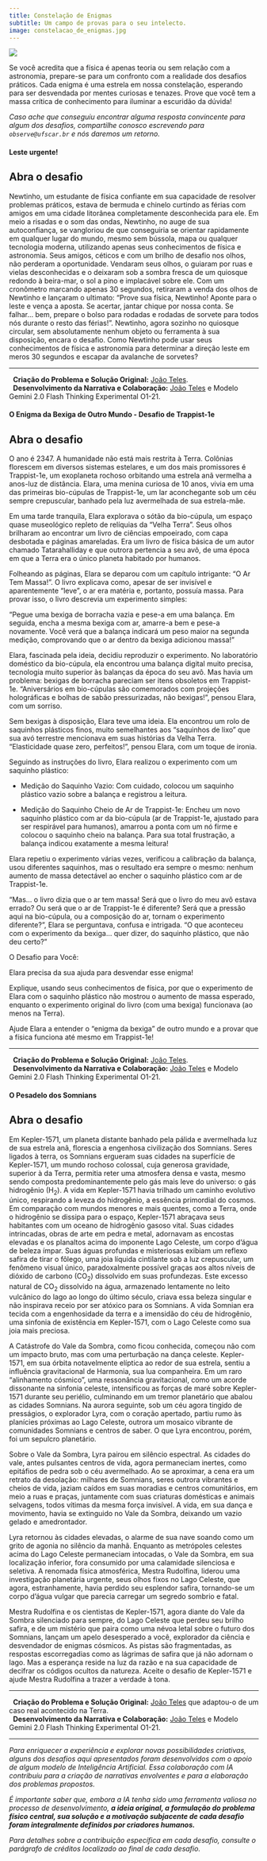 ```yaml
---
title: Constelação de Enigmas
subtitle: Um campo de provas para o seu intelecto.
image: constelacao_de_enigmas.jpg
---
```


![](constelacao_de_enigmas.jpg){fig-align="center" .responsive-img}

Se você acredita que a física é apenas teoria ou sem relação com a astronomia, prepare-se para um confronto com a realidade dos desafios práticos. Cada enigma é uma estrela em nossa constelação, esperando para ser desvendada por mentes curiosas e tenazes. Prove que você tem a massa crítica de conhecimento para iluminar a escuridão da dúvida!

_Caso ache que conseguiu encontrar alguma resposta convincente para algum dos desafios, compartilhe conosco escrevendo para `observe@ufscar.br` e nós daremos um retorno._

#### Leste urgente!
::: {.callout-tip collapse="true"}
# Abra o desafio

Newtinho, um estudante de física confiante em sua capacidade de resolver problemas práticos, estava de bermuda e chinelo curtindo as férias com amigos em uma cidade litorânea completamente desconhecida para ele. Em meio a risadas e o som das ondas, Newtinho, no auge de sua autoconfiança, se vangloriou de que conseguiria se orientar rapidamente em qualquer lugar do mundo, mesmo sem bússola, mapa ou qualquer tecnologia moderna, utilizando apenas seus conhecimentos de física e astronomia. Seus amigos, céticos e com um brilho de desafio nos olhos, não perderam a oportunidade. Vendaram seus olhos, o guiaram por ruas e vielas desconhecidas e o deixaram sob a sombra fresca de um quiosque redondo à beira-mar, o sol a pino e implacável sobre ele. Com um cronômetro marcando apenas 30 segundos, retiraram a venda dos olhos de Newtinho e lançaram o ultimato: "Prove sua física, Newtinho! Aponte para o leste e vença a aposta. Se acertar, jantar chique por nossa conta. Se falhar... bem, prepare o bolso para rodadas e rodadas de sorvete para todos nós durante o resto das férias!". Newtinho, agora sozinho no quiosque circular, sem absolutamente nenhum objeto ou ferramenta à sua disposição, encara o desafio. Como Newtinho pode usar seus conhecimentos de física e astronomia para determinar a direção leste em meros 30 segundos e escapar da avalanche de sorvetes?

---

|   **Criação do Problema e Solução Original:** [João Teles](/equipe/professores/joao_teles.qmd).
|   **Desenvolvimento da Narrativa e Colaboração:** [João Teles](/equipe/professores/joao_teles.qmd) e Modelo Gemini 2.0 Flash Thinking Experimental O1-21.

:::

#### O Enigma da Bexiga de Outro Mundo - Desafio de Trappist-1e
::: {.callout-tip collapse="true"}
# Abra o desafio

O ano é 2347. A humanidade não está mais restrita à Terra. Colônias florescem em diversos sistemas estelares, e um dos mais promissores é Trappist-1e, um exoplaneta rochoso orbitando uma estrela anã vermelha a anos-luz de distância. Elara, uma menina curiosa de 10 anos, vivia em uma das primeiras bio-cúpulas de Trappist-1e, um lar aconchegante sob um céu sempre crepuscular, banhado pela luz avermelhada de sua estrela-mãe.

Em uma tarde tranquila, Elara explorava o sótão da bio-cúpula, um espaço quase museológico repleto de relíquias da "Velha Terra". Seus olhos brilharam ao encontrar um livro de ciências empoeirado, com capa desbotada e páginas amareladas. Era um livro de física básica de um autor chamado Tatarahalliday e que outrora pertencia a seu avô, de uma época em que a Terra era o único planeta habitado por humanos.

Folheando as páginas, Elara se deparou com um capítulo intrigante: "O Ar Tem Massa!". O livro explicava como, apesar de ser invisível e aparentemente "leve", o ar era matéria e, portanto, possuía massa. Para provar isso, o livro descrevia um experimento simples:

"Pegue uma bexiga de borracha vazia e pese-a em uma balança. Em seguida, encha a mesma bexiga com ar, amarre-a bem e pese-a novamente. Você verá que a balança indicará um peso maior na segunda medição, comprovando que o ar dentro da bexiga adicionou massa!"

Elara, fascinada pela ideia, decidiu reproduzir o experimento. No laboratório doméstico da bio-cúpula, ela encontrou uma balança digital muito precisa, tecnologia muito superior às balanças da época do seu avô. Mas havia um problema: bexigas de borracha pareciam ser itens obsoletos em Trappist-1e. "Aniversários em bio-cúpulas são comemorados com projeções holográficas e bolhas de sabão pressurizadas, não bexigas!", pensou Elara, com um sorriso.

Sem bexigas à disposição, Elara teve uma ideia. Ela encontrou um rolo de saquinhos plásticos finos, muito semelhantes aos "saquinhos de lixo" que sua avó terrestre mencionava em suas histórias da Velha Terra. "Elasticidade quase zero, perfeitos!", pensou Elara, com um toque de ironia.

Seguindo as instruções do livro, Elara realizou o experimento com um saquinho plástico:

- Medição do Saquinho Vazio: Com cuidado, colocou um saquinho plástico vazio sobre a balança e registrou a leitura.

- Medição do Saquinho Cheio de Ar de Trappist-1e: Encheu um novo saquinho plástico com ar da bio-cúpula (ar de Trappist-1e, ajustado para ser respirável para humanos), amarrou a ponta com um nó firme e colocou o saquinho cheio na balança. Para sua total frustração, a balança indicou exatamente a mesma leitura!

Elara repetiu o experimento várias vezes, verificou a calibração da balança, usou diferentes saquinhos, mas o resultado era sempre o mesmo: nenhum aumento de massa detectável ao encher o saquinho plástico com ar de Trappist-1e.

"Mas... o livro dizia que o ar tem massa! Será que o livro do meu avô estava errado? Ou será que o ar de Trappist-1e é diferente? Será que a pressão aqui na bio-cúpula, ou a composição do ar, tornam o experimento diferente?", Elara se perguntava, confusa e intrigada. "O que aconteceu com o experimento da bexiga... quer dizer, do saquinho plástico, que não deu certo?"

O Desafio para Você:

Elara precisa da sua ajuda para desvendar esse enigma!

Explique, usando seus conhecimentos de física, por que o experimento de Elara com o saquinho plástico não mostrou o aumento de massa esperado, enquanto o experimento original do livro (com uma bexiga) funcionava (ao menos na Terra).

Ajude Elara a entender o "enigma da bexiga" de outro mundo e a provar que a física funciona até mesmo em Trappist-1e!

---

|   **Criação do Problema e Solução Original:** [João Teles](/equipe/professores/joao_teles.qmd).
|   **Desenvolvimento da Narrativa e Colaboração:** [João Teles](/equipe/professores/joao_teles.qmd) e Modelo Gemini 2.0 Flash Thinking Experimental O1-21.

:::


#### O Pesadelo dos Somnians
::: {.callout-tip collapse="true"}
# Abra o desafio


Em Kepler-1571, um planeta distante banhado pela pálida e avermelhada luz de sua estrela anã, florescia a engenhosa civilização dos Somnians. Seres ligados à terra, os Somnians ergueram suas cidades na superfície de Kepler-1571, um mundo rochoso colossal, cuja generosa gravidade, superior à da Terra, permitia reter uma atmosfera densa e vasta, mesmo sendo composta predominantemente pelo gás mais leve do universo: o gás hidrogênio (H~2~). A vida em Kepler-1571 havia trilhado um caminho evolutivo único, respirando a leveza do hidrogênio, a essência primordial do cosmos. Em comparação com mundos menores e mais quentes, como a Terra, onde o hidrogênio se dissipa para o espaço, Kepler-1571 abraçava seus habitantes com um oceano de hidrogênio gasoso vital. Suas cidades intrincadas, obras de arte em pedra e metal, adornavam as encostas elevadas e os planaltos acima do imponente Lago Celeste, um corpo d'água de beleza ímpar. Suas águas profundas e misteriosas exibiam um reflexo safira de tirar o fôlego, uma joia líquida cintilante sob a luz crepuscular, um fenômeno visual único, paradoxalmente possível graças aos altos níveis de dióxido de carbono (CO~2~) dissolvido em suas profundezas. Este excesso natural de CO~2~ dissolvido na água, armazenado lentamente no leito vulcânico do lago ao longo do último século, criava essa beleza singular e não inspirava receio por ser atóxico para os Somnians. A vida Somnian era tecida com a engenhosidade da terra e a imensidão do céu de hidrogênio, uma sinfonia de existência em Kepler-1571, com o Lago Celeste como sua joia mais preciosa.

A Catástrofe do Vale da Sombra, como ficou conhecida, começou não com um impacto bruto, mas com uma perturbação na dança celeste. Kepler-1571, em sua órbita notavelmente elíptica ao redor de sua estrela, sentiu a influência gravitacional de Harmonia, sua lua companheira. Em um raro "alinhamento cósmico", uma ressonância gravitacional, como um acorde dissonante na sinfonia celeste, intensificou as forças de maré sobre Kepler-1571 durante seu periélio, culminando em um tremor planetário que abalou as cidades Somnians. Na aurora seguinte, sob um céu agora tingido de presságios, o explorador Lyra, com o coração apertado, partiu rumo às planícies próximas ao Lago Celeste, outrora um mosaico vibrante de comunidades Somnians e centros de saber. O que Lyra encontrou, porém, foi um sepulcro planetário.

Sobre o Vale da Sombra, Lyra pairou em silêncio espectral. As cidades do vale, antes pulsantes centros de vida, agora permaneciam inertes, como epitáfios de pedra sob o céu avermelhado. Ao se aproximar, a cena era um retrato da desolação: milhares de Somnians, seres outrora vibrantes e cheios de vida, jaziam caídos em suas moradias e centros comunitários, em meio a ruas e praças, juntamente com suas criaturas domésticas e animais selvagens, todos vítimas da mesma força invisível. A vida, em sua dança e movimento, havia se extinguido no Vale da Sombra, deixando um vazio gelado e amedrontador.

Lyra retornou às cidades elevadas, o alarme de sua nave soando como um grito de agonia no silêncio da manhã. Enquanto as metrópoles celestes acima do Lago Celeste permaneciam intocadas, o Vale da Sombra, em sua localização inferior, fora consumido por uma calamidade silenciosa e seletiva. A renomada física atmosférica, Mestra Rudolfina, liderou uma investigação planetária urgente, seus olhos fixos no Lago Celeste, que agora, estranhamente, havia perdido seu esplendor safira, tornando-se um corpo d'água vulgar que parecia carregar um segredo sombrio e fatal.

Mestra Rudolfina e os cientistas de Kepler-1571, agora diante do Vale da Sombra silenciado para sempre, do Lago Celeste que perdeu seu brilho safira, e de um mistério que paira como uma névoa letal sobre o futuro dos Somnians, lançam um apelo desesperado a você, explorador da ciência e desvendador de enigmas cósmicos. As pistas são fragmentadas, as respostas escorregadias como as lágrimas de safira que já não adornam o lago. Mas a esperança reside na luz da razão e na sua capacidade de decifrar os códigos ocultos da natureza. Aceite o desafio de Kepler-1571 e ajude Mestra Rudolfina a trazer a verdade à tona.

---

|   **Criação do Problema e Solução Original:** [João Teles](/equipe/professores/joao_teles.qmd) que adaptou-o de um caso real acontecido na Terra.
|   **Desenvolvimento da Narrativa e Colaboração:** [João Teles](/equipe/professores/joao_teles.qmd) e Modelo Gemini 2.0 Flash Thinking Experimental O1-21.


:::


---
_Para enriquecer a experiência e explorar novas possibilidades criativas, alguns dos desafios aqui apresentados foram desenvolvidos com o apoio de algum modelo de Inteligência Artificial. Essa colaboração com IA contribuiu para a criação de narrativas envolventes e para a elaboração dos problemas propostos._

_É importante saber que, embora a IA tenha sido uma ferramenta valiosa no processo de desenvolvimento, **a ideia original, a formulação do problema físico central, sua solução e a motivação subjacente de cada desafio foram integralmente definidos por criadores humanos.**_

_Para detalhes sobre a contribuição específica em cada desafio, consulte o parágrafo de créditos localizado ao final de cada desafio._